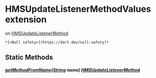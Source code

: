 # HMSUpdateListenerMethodValues extension

on [HMSUpdateListenerMethod](../enum_hms_update_listener_method/HMSUpdateListenerMethod-class)

    *[<Null safety>](https://dart.dev/null-safety)*

## Static Methods

##### [getMethodFromName](../enum_hms_update_listener_method/HMSUpdateListenerMethodValues/getMethodFromName)([String](https://api.flutter.dev/flutter/dart-core/String-class.html) name) [HMSUpdateListenerMethod](../enum_hms_update_listener_method/HMSUpdateListenerMethod-class)
